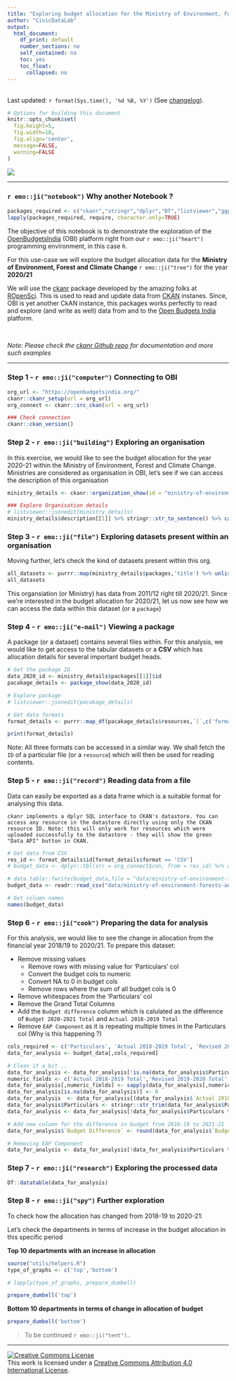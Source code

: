 ```yaml
---
title: "Exploring budget allocation for the Ministry of Environment, Forests and Climate Change (2020/2021)"
author: "CivicDataLab"
output: 
  html_document:
    df_print: default
    number_sections: no
    self_contained: no
    toc: yes
    toc_float:
      collapsed: no
---
```


<br /> Last updated: `r format(Sys.time(), '%d %B, %Y')` (See [changelog](https://github.com/CivicDataLab/OBI-data-explorer/commits/master)).

```r
# Options for building this document
knitr::opts_chunk$set(
  fig.height=5, 
  fig.width=10, 
  fig.align='center',
  message=FALSE,
  warning=FALSE
)
```

![](assets/image/cdl_primary-logo.png)

---

### `r emo::ji("notebook")` Why another Notebook ?
```r
packages_required <- c("ckanr","stringr","dplyr","DT","listviewer","ggplot2","ggalt", "emo")
lapply(packages_required, require, character.only=TRUE)
```

The objective of this notebook is to demonstrate the exploration of the [OpenBudgetsIndia](openbudgetsindia.org/) (OBI) platform right from our `r emo::ji("heart")` programming environment, in this case `R`. 

For this use-case we will explore the budget allocation data for the **Ministry of Environment, Forest and Climate Change**  `r emo::ji("tree")` for the year **2020/21**

We will use the [ckanr](https://github.com/ropensci/ckanr) package developed by the amazing folks at [ROpenSci](https://ropensci.org/). This is used to read and update data from [CKAN](https://ckan.org/) instanes. Since, OBI is yet another CkAN instance, this packages works perfectly to read and explore (and write as well) data from and to the [Open Budgets India](openbudgetsindia.org/) platform. 

<br /> 

_Note: Please check the [ckanr Github repo](https://github.com/ropensci/ckanr) for documentation and more such examples_

---

### Step 1 - `r emo::ji("computer")` Connecting to OBI
```r
org_url <- "https://openbudgetsindia.org/"
ckanr::ckanr_setup(url = org_url)
org_connect <- ckanr::src_ckan(url = org_url)

### Check connection
ckanr::ckan_version()
```

### Step 2 - `r emo::ji("building")` Exploring an organisation

In this exercise, we would like to see the budget allocation for the year 2020-21 within the Ministry of Environment, Forest and Climate Change. Ministries are considered as organisation in OBI, let's see if we can access the description of this organisation

```r
ministry_details <- ckanr::organization_show(id = "ministry-of-environment-forests-and-climate-change",include_datasets = TRUE)

### Explore Organisation details
# listviewer::jsonedit(ministry_details)
ministry_details$description[[1]] %>% stringr::str_to_sentence() %>% cat()
```

### Step 3 - `r emo::ji("file")` Exploring datasets present within an organisation

Moving further, let's check the kind of datasets present within this org.
```r
all_datasets <- purrr::map(ministry_details$packages,'title') %>% unlist()
all_datasets
```

This organsiation (or Ministry) has data from 2011/12 right till 2020/21. Since we're interested in the budget allocation for 2020/21, let us now see how we can access the data within this dataset (or a `package`)

### Step 4 - `r emo::ji("e-mail")` Viewing a package

A package (or a dataset) contains several files within. For this analysis, we would like to get access to the tabular datasets or a **CSV** which has allocation details for several important budget heads. 

```r

# Get the package ID
data_2020_id <- ministry_details$packages[[1]]$id
pacakage_details <- package_show(data_2020_id)

# Explore package
# listviewer::jsonedit(pacakage_details)

# Get data formats
format_details <- purrr::map_df(pacakage_details$resources,`[`,c('format','id'))

print(format_details)
```

Note: All three formats can be accessed in a similar way. We shall fetch the `ID` of a particular file (or a `resource`) which will then be used for reading contents.

### Step 5 - `r emo::ji("record")` Reading data from a file

Data can easily be exported as a data frame which is a suitable format for analysing this data. 

`ckanr implements a dplyr SQL interface to CKAN's datastore. You can access any resource in the datastore directly using only the CKAN resource ID.
Note: this will only work for resources which were uploaded successfully to the datastore - they will show the green "Data API" button in CKAN.
`

```r
# Get data from CSV
res_id <- format_details$id[format_details$format == 'CSV']
# budget_data <- dplyr::tbl(src = org_connect$con, from = res_id) %>% as_tibble(.)

# data.table::fwrite(budget_data,file = "data/ministry-of-environment-forests-and-climate-change-2020.csv")
budget_data <- readr::read_csv("data/ministry-of-environment-forests-and-climate-change-2020.csv")

# Get column names
names(budget_data)
```

### Step 6 - `r emo::ji("cook")` Preparing the data for analysis

For this analysis, we would like to see the change in allocation from the financial year 2018/19 to 2020/21. To prepare this dataset:

- Remove missing values
   - Remove rows with missing value for 'Particulars' col
   - Convert the budget cols to numeric
   - Convert NA to 0 in budget cols
   - Remove rows where the sum of all budget cols is 0
- Remove whitespaces from the 'Particulars' col
- Remove the Grand Total Columns
- Add the `Budget difference` column which is calulated as the difference of `Budget 2020-2021 Total` and `Actual 2018-2019 Total`
- Remove `EAP Component` as it is repeating multiple times in the Particulars col (Why is this happening ?) 

```r
cols_required <- c('Particulars', 'Actual 2018-2019 Total', 'Revised 2019-2020 Total' ,'Budget 2020-2021 Total')
data_for_analysis <- budget_data[,cols_required]

# Clean it a bit .. 
data_for_analysis <- data_for_analysis[!is.na(data_for_analysis$Particulars),]
numeric_fields <- c('Actual 2018-2019 Total','Revised 2019-2020 Total','Budget 2020-2021 Total')
data_for_analysis[,numeric_fields] <- sapply(data_for_analysis[,numeric_fields], as.numeric)
data_for_analysis[is.na(data_for_analysis)] <- 0 
data_for_analysis  <- data_for_analysis[(data_for_analysis$`Actual 2018-2019 Total` + data_for_analysis$`Revised 2019-2020 Total` + data_for_analysis$`Budget 2020-2021 Total`) > 0,]
data_for_analysis$Particulars <- stringr::str_trim(data_for_analysis$Particulars)
data_for_analysis <- data_for_analysis[!data_for_analysis$Particulars %in% c('Grand Total'),]

# Add new column for the difference in budget from 2018-19 to 2021-21
data_for_analysis$`Budget Difference` <- round(data_for_analysis$`Budget 2020-2021 Total` - data_for_analysis$`Actual 2018-2019 Total`,2)

# Removing EAP Component
data_for_analysis <- data_for_analysis[!data_for_analysis$Particulars %in% c('EAP Component'),]
```

### Step 7 - `r emo::ji("research")` Exploring the processed data

```r
DT::datatable(data_for_analysis)
```


### Step 8 - `r emo::ji("spy")` Further exploration 


To check how the allocation has changed from 2018-19 to 2020-21:

Let's check the departments in terms of increase in the budget allocation in this specific period


**Top 10 departments with an increase in allocation **
```r
source("utils/helpers.R")
type_of_graphs <- c('top','bottom')

# lapply(type_of_graphs, prepare_dumbell)

prepare_dumbell('top')
```

**Bottom 10 departments in terms of change in allocation of budget**

```r
prepare_dumbell('bottom')
```

> To be continued `r emo::ji("tent")`..

---

<a rel="license" href="http://creativecommons.org/licenses/by/4.0/"><img alt="Creative Commons License" style="border-width:0" src="https://i.creativecommons.org/l/by/4.0/80x15.png" /></a><br />This work is licensed under a <a rel="license" href="http://creativecommons.org/licenses/by/4.0/">Creative Commons Attribution 4.0 International License</a>.